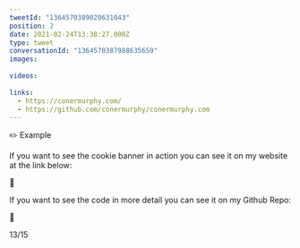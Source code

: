 ```yaml
---
tweetId: "1364570389020631043"
position: 2
date: 2021-02-24T13:38:27.000Z
type: tweet
conversationId: "1364570387988635659"
images:
  
videos:
  
links:
  - https://conermurphy.com/
  - https://github.com/conermurphy/conermurphy.com
---
```

✏️ Example

If you want to see the cookie banner in action you can see it on my website at the link below:

🔗 

If you want to see the code in more detail you can see it on my Github Repo:

🔗 

13/15
